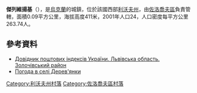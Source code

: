 {{coord|49|48|28|N|25|4|52|E|scale:100000|display=title}}

'''傑列維揚基'''（{{lang-uk|Дерев'янки}}），是[[烏克蘭|烏克蘭]]的城鎮，位於該國西部[[利沃夫州|利沃夫州]]，由[[佐洛喬夫區|佐洛喬夫區]]負責管轄，面積0.09平方公里，海拔高度411米，2001年人口24，人口密度每平方公里263.74人。

==參考資料==
*[http://www.uaidx.com/13/290?f=index&d=desc&lang=ua Довідник поштових індексів України. Львівська область. Золочівський район] {{Wayback|url=http://www.uaidx.com/13/290?f=index&d=desc&lang=ua |date=20160127100105 }}
* [http://weather.in.ua/ua/l'vovskaja/6552 Погода в селі Дерев'янки] {{Wayback|url=http://weather.in.ua/ua/l'vovskaja/6552 |date=20111221170952 }}

[[Category:利沃夫州村落|Category:利沃夫州村落]]
[[Category:佐洛喬夫區村落|Category:佐洛喬夫區村落]]


{{Lviv-geo-stub}}